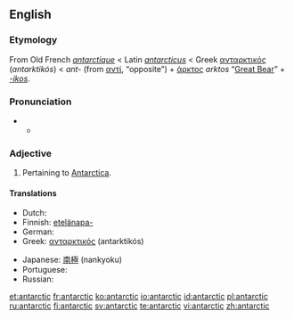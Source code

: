 {{also|Antarctic}}
==English==

===Etymology===
From Old French ''[[antarctique]]'' < Latin ''[[antarcticus]]'' < Greek [[ανταρκτικός]] (''antarktikós'') < ''ant-'' (from [[αντί]], “opposite”) + [[άρκτος]] ''arktos'' “[[Great Bear]]” + ''[[-ic|-ikos]]''.

===Pronunciation===
* {{a|RP}}
** {{IPA|/ænˈtɑːktɪk/}}

===Adjective===
{{en-adj}}

# Pertaining to [[Antarctica]].

====Translations====
{{trans-top|pertaining to Antarctica}}
* Dutch: {{t-|nl|antarctisch}}
* Finnish: [[etelänapa-]]
* German: {{t+|de|antarktisch}}
* Greek: [[ανταρκτικός]] (antarktikós)
{{trans-mid}}
* Japanese: [[南極]] (nankyoku)
* Portuguese: {{t+|pt|antártico}}
* Russian: {{t+|ru|антарктический|tr=antarktíčeskij|sc=Cyrl}}
{{trans-bottom}}

{{rfc}}

[[et:antarctic]]
[[fr:antarctic]]
[[ko:antarctic]]
[[io:antarctic]]
[[id:antarctic]]
[[pl:antarctic]]
[[ru:antarctic]]
[[fi:antarctic]]
[[sv:antarctic]]
[[te:antarctic]]
[[vi:antarctic]]
[[zh:antarctic]]